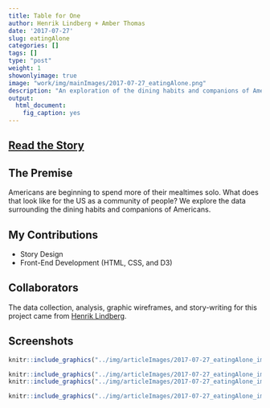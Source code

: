 ```yaml
---
title: Table for One
author: Henrik Lindberg + Amber Thomas
date: '2017-07-27'
slug: eatingAlone
categories: []
tags: []
type: "post"
weight: 1
showonlyimage: true
image: "work/img/mainImages/2017-07-27_eatingAlone.png"
description: "An exploration of the dining habits and companions of Americans."
output: 
  html_document: 
    fig_caption: yes
---
```


## [Read the Story](https://pudding.cool/2017/07/eating-alone/)

## The Premise

Americans are beginning to spend more of their mealtimes solo. What does that look like for the US as a community of people? We explore the data surrounding the dining habits and companions of Americans. 

## My Contributions

* Story Design
* Front-End Development (HTML, CSS, and D3)

## Collaborators

The data collection, analysis, graphic wireframes, and story-writing for this project came from [Henrik Lindberg](https://twitter.com/hnrklndbrg). 

## Screenshots

```r
knitr::include_graphics("../img/articleImages/2017-07-27_eatingAlone_img/eatingAloneVideo.gif")
```

```r
knitr::include_graphics("../img/articleImages/2017-07-27_eatingAlone_img/eatingAlone_img1.png")
knitr::include_graphics("../img/articleImages/2017-07-27_eatingAlone_img/eatingAlone_img2.png")
```

```r
knitr::include_graphics("../img/articleImages/2017-07-27_eatingAlone_img/eatingAlone_img3.png")
```
